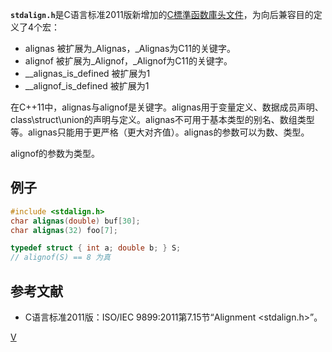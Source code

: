 {{lowercase|title=stdalign.h}}
{{C_Standard_library}} <!-- to edit this template go to [[template:C_Standard_library|template:C_Standard_library]] -->
'''<code>stdalign.h</code>'''是C语言标准2011版新增加的[[C標準函数庫|C標準函数庫]][[头文件|头文件]]，为向后兼容目的定义了4个宏：
*alignas  被扩展为_Alignas，_Alignas为C11的关键字。
*alignof  被扩展为_Alignof，_Alignof为C11的关键字。
*__alignas_is_defined 被扩展为1
*__alignof_is_defined 被扩展为1

在C++11中，alignas与alignof是关键字。alignas用于变量定义、数据成员声明、class\struct\union的声明与定义。alignas不可用于基本类型的别名、数组类型等。alignas只能用于更严格（更大对齐值）。alignas的参数可以为数、类型。

alignof的参数为类型。

==例子==

<syntaxhighlight lang="cpp">
#include <stdalign.h>
char alignas(double) buf[30];
char alignas(32) foo[7];

typedef struct { int a; double b; } S;
// alignof(S) == 8 为真
</syntaxhighlight>

==参考文献==
* C语言标准2011版：ISO/IEC 9899:2011第7.15节“Alignment <stdalign.h>”。

{{reflist}}
[[Category:C標準函式庫|V]]